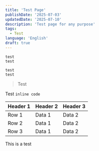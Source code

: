 ```yaml
---
title: 'Test Page'
publishDate: '2025-07-03'
updatedDate: '2025-07-10'
description: 'Test page for any purpose'
tags:
  - Test
language: 'English'
draft: true
---
```



```
test
test
```

```log title="hello.log"
test
test
```

<GithubCard repo="cworld1/astro-theme-pure"/>

> Test

Test `inline code`

| Header 1 | Header 2 | Header 3 |
| -------- | -------- | -------- |
| Row 1    | Data 1   | Data 2   |
| Row 2    | Data 1   | Data 2   |
| Row 3    | Data 1   | Data 2   |

This is a test